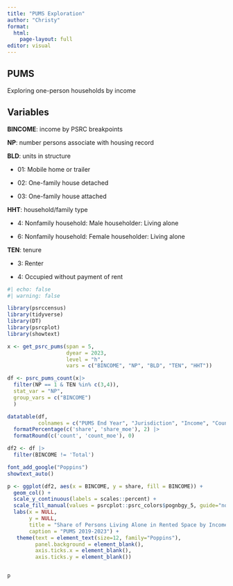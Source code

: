 ```yaml
---
title: "PUMS Exploration"
author: "Christy"
format: 
  html:
    page-layout: full
editor: visual
---
```


## PUMS

Exploring one-person households by income

## Variables

**BINCOME**: income by PSRC breakpoints

**NP**: number persons associate with housing record

**BLD**: units in structure

-   01: Mobile home or trailer

-   02: One-family house detached

-   03: One-family house attached

**HHT**: household/family type

-   4: Nonfamily household: Male householder: Living alone

-   6: Nonfamily household: Female householder: Living alone

**TEN**: tenure

-    3: Renter

-   4: Occupied without payment of rent

```r
#| echo: false
#| warning: false

library(psrccensus)
library(tidyverse)
library(DT)
library(psrcplot)
library(showtext)
```

```r
x <- get_psrc_pums(span = 5,                     
                   dyear = 2023,                 
                   level = "h",                  
                   vars = c("BINCOME", "NP", "BLD", "TEN", "HHT"))

df <- psrc_pums_count(x|> 
  filter(NP == 1 & TEN %in% c(3,4)), 
  stat_var = "NP", 
  group_vars = c("BINCOME")
  )


```

```r
datatable(df,
          colnames = c("PUMS End Year", "Jurisdiction", "Income", "Count", "Count MOE", "Share", "Share MOE")) |> 
  formatPercentage(c('share', 'share_moe'), 2) |> 
  formatRound(c('count', 'count_moe'), 0)
```

```r

df2 <- df |> 
  filter(BINCOME != 'Total')
```

```r

font_add_google("Poppins")
showtext_auto()

p <- ggplot(df2, aes(x = BINCOME, y = share, fill = BINCOME)) +
  geom_col() +
  scale_y_continuous(labels = scales::percent) +
  scale_fill_manual(values = psrcplot::psrc_colors$pognbgy_5, guide="none") +
  labs(x = NULL,
       y = NULL,
       title = "Share of Persons Living Alone in Rented Space by Income",
       caption = "PUMS 2019-2023") +
   theme(text = element_text(size=12, family="Poppins"),
         panel.background = element_blank(),
         axis.ticks.x = element_blank(),
         axis.ticks.y = element_blank())


p
```

